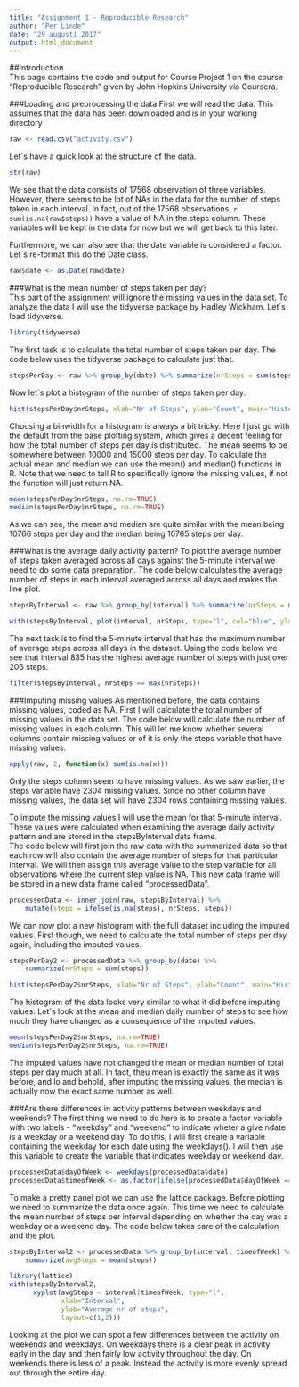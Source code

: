 ```yaml
---
title: "Assignment 1 - Reproducible Research"
author: "Per Linde"
date: "29 augusti 2017"
output: html_document
---
```


##Introduction  
This page contains the code and output for Course Project 1 on the course "Reproducible Research" given by John Hopkins University via Coursera.

###Loading and preprocessing the data
First we will read the data. This assumes that the data has been downloaded and is in your working directory
```r
raw <- read.csv("activity.csv")
```

Let´s have a quick look at the structure of the data.
```r
str(raw)
```
We see that the data consists of 17568 observation of three variables.  However, there seems to be lot of NAs in the data for the number of steps taken in each interval. In fact, out of the 17568 observations, `r sum(is.na(raw$steps))` have a value of NA in the steps column. These variables will be kept in the data for now but we will get back to this later.  

Furthermore, we can also see that the date variable is considered a factor. Let´s re-format this do the Date class.
```r
raw$date <- as.Date(raw$date)
```


###What is the mean number of steps taken per day?  
This part of the assignment will ignore the missing values in the data set. To analyze the data I will use the tidyverse package by Hadley Wickham. Let´s load tidyverse.
```r
library(tidyverse)
```
The first task is to calculate the total number of steps taken per day. The code below uses the tidyverse package to calculate just that. 
```r
stepsPerDay <- raw %>% group_by(date) %>% summarize(nrSteps = sum(steps))

```
Now let´s plot a histogram of the number of steps taken per day.
```r
hist(stepsPerDay$nrSteps, xlab="Nr of Steps", ylab="Count", main="Histogram of total number of steps per day")
```
  
Choosing a binwidth for a histogram is always a bit tricky. Here I just go with the default from the base plotting system, which gives a decent feeling for how the total number of steps per day is distributed. The mean seems to be somewhere between 10000 and 15000 steps per day. To calculate the actual mean and median we can use the mean() and median() functions in R. Note that we need to tell R to specifically ignore the missing values, if not the function will just return NA.
```r
mean(stepsPerDay$nrSteps, na.rm=TRUE)
median(stepsPerDay$nrSteps, na.rm=TRUE)
```
As we can see, the mean and median are quite similar with the mean being 10766 steps per day and the median being 10765 steps per day.  

###What is the average daily activity pattern?
To plot the average number of steps taken averaged across all days against the 5-minute interval we need to do some data preparation. The code below calculates the average number of steps in each interval averaged across all days and makes the line plot.
```r
stepsByInterval <- raw %>% group_by(interval) %>% summarize(nrSteps = mean(steps, na.rm=TRUE))

with(stepsByInterval, plot(interval, nrSteps, type="l", col="blue", ylab="Avg number of steps", xlab="Interval", main="Daily Activity Pattern"))
```
  
The next task is to find the 5-minute interval that has the maximum number of average steps across all days in the dataset. Using the code below we see that interval 835 has the highest average number of steps with just over 206 steps. 
```r
filter(stepsByInterval, nrSteps == max(nrSteps))
```
  
  
###Imputing missing values
As mentioned before, the data contains missing values, coded as NA. First I will calculate the total number of missing values in the data set. The code below will calculate the number of missing values in each column. This will let me know whether several columns contain missing values or of it is only the steps variable that have missing values.
```r
apply(raw, 2, function(x) sum(is.na(x)))
```
Only the steps column seem to have missing values. As we saw earlier, the steps variable have 2304 missing values. Since no other column have missing values, the data set will have 2304 rows containing missing values.
  
To impute the missing values I will use the mean for that 5-minute interval. 
These values were calculated when examining the average daily activity pattern and are stored in the stepsByInterval data frame.  
The code below will first join the raw data with the summarized data so that each row will also contain the average number of steps for that particular interval. We will then assign this average value to the step variable for all observations where the current step value is NA. This new data frame will be stored in a new data frame called "processedData".
```r
processedData <- inner_join(raw, stepsByInterval) %>% 
    mutate(steps = ifelse(is.na(steps), nrSteps, steps))
```
We can now plot a new histogram with the full dataset including the imputed values. First though, we need to calculate the total number of steps per day again, including the imputed values. 
```r
stepsPerDay2 <- processedData %>% group_by(date) %>% 
    summarize(nrSteps = sum(steps))

hist(stepsPerDay2$nrSteps, xlab="Nr of Steps", ylab="Count", main="Histogram of total number of steps per day - Including imputed values")
```
The histogram of the data looks very similar to what it did before imputing values. Let´s look at the mean and median daily number of steps to see how much they have changed as a consequence of the imputed values.
```r
mean(stepsPerDay2$nrSteps, na.rm=TRUE)
median(stepsPerDay2$nrSteps, na.rm=TRUE)

```
The imputed values have not changed the mean or median number of total steps per day much at all. In fact, theu mean is exactly the same as it was before, and lo and behold, after imputing the missing values, the median is actually now the exact same number as well.  

###Are there differences in activity patterns between weekdays and weekends?
The first thing we need to do here is to create a factor variable with two labels - "weekday" and "weekend" to indicate wheter a give ndate is a weekday or a weekend day. To do this, I will first create a variable containing the weekday for each date using the weekdays(). I will then use this variable to create the variable that indicates weekday or weekend day.
```r
processedData$dayOfWeek <- weekdays(processedData$date)
processedData$timeofWeek <- as.factor(ifelse(processedData$dayOfWeek == "lördag" | processedData$dayOfWeek == "söndag", "weekend", "weekday"))
```
  
To make a pretty panel plot we can use the lattice package. Before plotting we need to summarize the data once again. This time we need to calculate the mean number of steps per interval depending on whether the day was a weekday or a weekend day. The code below takes care of the calculation and the plot.

```r
stepsByInterval2 <- processedData %>% group_by(interval, timeofWeek) %>%
    summarize(avgSteps = mean(steps))

library(lattice)
with(stepsByInterval2, 
      xyplot(avgSteps ~ interval|timeofWeek, type="l",
             xlab="Interval",
             ylab="Average nr of steps",
             layout=c(1,2)))

```
  
Looking at the plot we can spot a few differences between the activity on weekends and weekdays. On weekdays there is a clear peak in activity early in the day and then fairly low activity throughout the day. On weekends there is less of a peak. Instead the activity is more evenly spread out through the entire day.
